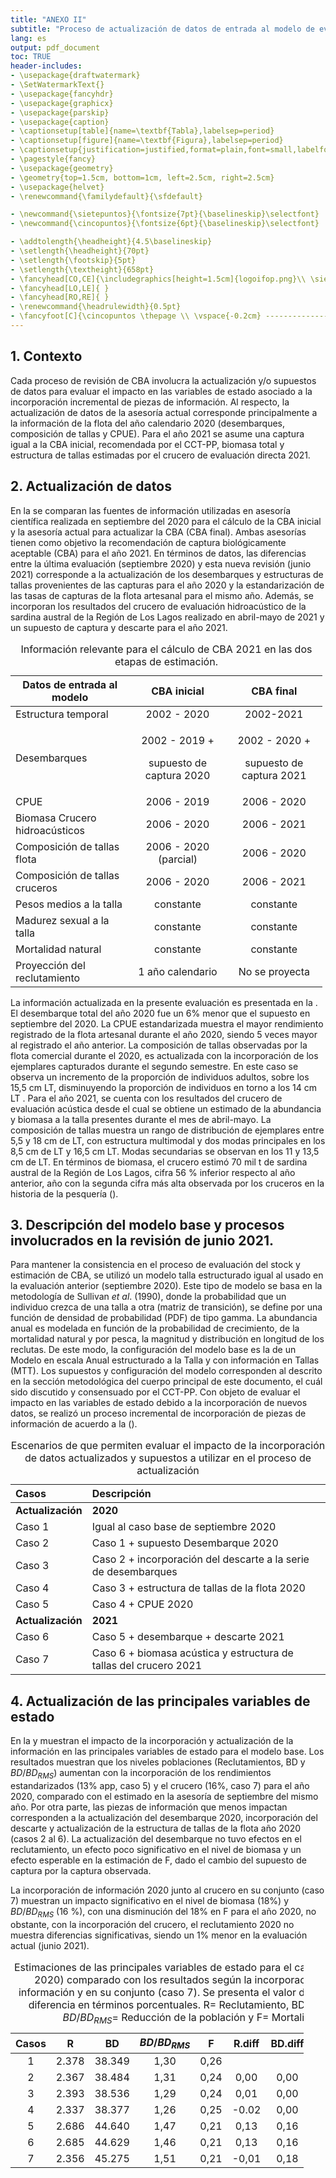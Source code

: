 ```yaml
---
title: "ANEXO II"
subtitle: "Proceso de actualización de datos de entrada al modelo de evaluación de stock"
lang: es
output: pdf_document
toc: TRUE
header-includes:
- \usepackage{draftwatermark}
- \SetWatermarkText{}
- \usepackage{fancyhdr}
- \usepackage{graphicx}
- \usepackage{parskip}
- \usepackage{caption}
- \captionsetup[table]{name=\textbf{Tabla},labelsep=period}
- \captionsetup[figure]{name=\textbf{Figura},labelsep=period}
- \captionsetup{justification=justified,format=plain,font=small,labelfont=bf,margin=30pt}
- \pagestyle{fancy}
- \usepackage{geometry}
- \geometry{top=1.5cm, bottom=1cm, left=2.5cm, right=2.5cm}
- \usepackage{helvet}
- \renewcommand{\familydefault}{\sfdefault}

- \newcommand{\sietepuntos}{\fontsize{7pt}{\baselineskip}\selectfont}
- \newcommand{\cincopuntos}{\fontsize{6pt}{\baselineskip}\selectfont}

- \addtolength{\headheight}{4.5\baselineskip}
- \setlength{\headheight}{70pt}
- \setlength{\footskip}{5pt}
- \setlength{\textheight}{658pt}
- \fancyhead[CO,CE]{\includegraphics[height=1.5cm]{logoifop.png}\\ \sietepuntos INSTITUTO DE FOMENTO PESQUERO / DIVISION INVESTIGACION PESQUERA}
- \fancyhead[LO,LE]{ }
- \fancyhead[RO,RE]{ }
- \renewcommand{\headrulewidth}{0.5pt}
- \fancyfoot[C]{\cincopuntos \thepage \\ \vspace{-0.2cm} ------------------------------------------------------------------------------------------------------------------------------------------------------------------------------------------------------------------------------------------ \\ \vspace{-0.2cm} \cincopuntos CONVENIO DE DESEMPEÑO 2020 IFOP/SUBSECRETARÍA DE ECONOMíA Y EMT \\ \vspace{-0.1cm} INFORME FINAL. SARDINA AUSTRAL, REGIÓN DE LOS LAGOS, 2021. \textbf{ANEXO II}}
---
```


\pagebreak

## 1. Contexto

\quad

Cada proceso de revisión de CBA involucra la actualización y/o supuestos de datos para evaluar el impacto en las variables de estado asociado a la incorporación incremental de piezas de información. Al respecto, la actualización de datos de la asesoría actual corresponde principalmente a la información de la flota del año calendario 2020 (desembarques, composición de tallas y CPUE). Para el año 2021 se asume una captura igual a la CBA inicial, recomendada por el CCT-PP, biomasa total y estructura de tallas estimadas por el  crucero de evaluación directa 2021.
\vspace{0.4cm}

## 2. Actualización de datos

\quad

En la \textbf{Tabla \ref{Tab1}} se comparan las fuentes de información utilizadas en asesoría científica realizada en septiembre del 2020 para el cálculo de la CBA inicial y la asesoría actual para actualizar la CBA (CBA final). Ambas asesorías tienen como objetivo la recomendación de captura biológicamente aceptable (CBA) para el año 2021. En términos de datos, las diferencias entre la última evaluación (septiembre 2020) y esta nueva revisión (junio 2021) corresponde a la actualización de los desembarques y estructuras de tallas provenientes de las capturas para el año 2020 y la estandarización de las tasas de capturas de la flota artesanal para el mismo año. Además, se incorporan los resultados del crucero de evaluación hidroacústico de la sardina austral de la Región de Los Lagos realizado en abril-mayo de 2021 y un supuesto de captura y descarte para el año 2021.

\vspace{0.4cm}

\small

+--------------------------------+--------------------------+--------------------------+
| Datos de entrada al modelo     | CBA inicial              | CBA final                |
+================================+:========================:+:========================:+
| Estructura temporal            | 2002 - 2020              | 2002-2021                |
+--------------------------------+--------------------------+--------------------------+
| Desembarques                   | 2002 - 2019 +            | 2002 - 2020 +            |
|                                |                          |                          |
|                                | supuesto de captura 2020 | supuesto de captura 2021 |
+--------------------------------+--------------------------+--------------------------+
| CPUE                           | 2006 - 2019              | 2006 - 2020              |
+--------------------------------+--------------------------+--------------------------+
| Biomasa Crucero hidroacústicos | 2006 - 2020              | 2006 - 2021              |
+--------------------------------+--------------------------+--------------------------+
| Composición de tallas flota    | 2006 - 2020 (parcial)    | 2006 - 2020              |
+--------------------------------+--------------------------+--------------------------+
| Composición de tallas cruceros | 2006 - 2020              | 2006 - 2021              |
+--------------------------------+--------------------------+--------------------------+
| Pesos medios a la talla        | constante                | constante                |
+--------------------------------+--------------------------+--------------------------+
| Madurez sexual a la talla      | constante                | constante                |
+--------------------------------+--------------------------+--------------------------+
| Mortalidad natural             | constante                | constante                |
+--------------------------------+--------------------------+--------------------------+
| Proyección del reclutamiento   | 1 año calendario         | No se proyecta           |
+--------------------------------+--------------------------+--------------------------+

: \label{Tab1} Información relevante para el cálculo de CBA 2021 en las dos etapas de estimación.

\vspace{0.4cm}

\normalsize

La información actualizada en la presente evaluación es presentada en la \textbf{Figura \ref{Fig1}}. El desembarque total del año 2020 fue un 6% menor que el supuesto en septiembre del 2020. La CPUE estandarizada muestra el mayor rendimiento registrado de la flota artesanal durante el año 2020, siendo 5 veces mayor al registrado el año anterior. La composición de tallas observadas por la flota comercial durante el 2020, es actualizada con la incorporación de los ejemplares capturados durante el segundo semestre. En este caso se observa un incremento de la proporción de individuos adultos, sobre los 15,5 cm LT, disminuyendo la proporción de individuos en torno a los 14 cm LT \textbf{Figura \ref{Fig2}}. Para el año 2021, se cuenta con los resultados del crucero de evaluación acústica desde el cual se obtiene un estimado de la abundancia y biomasa a la talla presentes durante el mes de abril-mayo. La composición de tallas muestra un rango de distribución de ejemplares entre 5,5 y 18 cm de LT, con estructura multimodal y dos modas principales en los 8,5 cm de LT y 16,5 cm LT. Modas secundarias se observan en los 11 y 13,5 cm de LT. En términos de biomasa, el crucero estimó 70 mil t de sardina austral de la Región de Los Lagos, cifra 56 % inferior respecto al año anterior, año con la segunda cifra más alta observada por los cruceros en la historia de la pesquería (\textbf{Figura \ref{Fig3}}).

\vspace{0.4cm}


```{=tex}
\begin{figure}
\centering
\includegraphics[width=1\textwidth]{Figuras/Fig1_anexoII-1.pdf}
\caption{Comparación entre los datos utilizados en la evaluación anterior y la actual para el stock de la sardina austral de la Región de Los Lagos. Se actualiza información para el año 2020.}
\label{Fig1}
\end{figure}
```
\pagebreak

```{=tex}
\begin{figure}[h!]
\centering
\includegraphics[width=0.8\textwidth]{Figuras/Fig2_anexoII-1.pdf}
\caption{Composición de tallas provenientes de las capturas de sardina austral de la Región de Los Lagos, año 2020. Se compara la información utilizada en la evaluación anterior y actual.}
\label{Fig2}
\end{figure}
```
\vspace{0.5cm}

```{=tex}
\begin{figure}[h!]
\centering
\includegraphics[width=0.8\textwidth]{Figuras/Fig3_anexoII-1.pdf}
\caption{Proporción de las tallas observadas por el crucero acústico 2021, incorporada en la actual evaluación del stock de la sardina austra de la Región de Los Lagos.}
\label{Fig3}
\end{figure}
```
\pagebreak

## 3. Descripción del modelo base y procesos involucrados en la revisión de junio 2021.

\quad

Para mantener la consistencia en el proceso de evaluación del stock y estimación de CBA, se utilizó un modelo talla estructurado igual al usado en la evaluación anterior (septiembre 2020). Este tipo de modelo se basa en la metodología de Sullivan *et al*. (1990), donde la probabilidad que un individuo crezca de una talla a otra (matriz de transición), se define por una función de densidad de probabilidad (PDF) de tipo gamma. La abundancia anual es modelada en función de la probabilidad de crecimiento, de la mortalidad natural y por pesca, la magnitud y distribución en longitud de los reclutas. De este modo, la configuración del modelo base es la de un Modelo en escala Anual estructurado a la Talla y con información en Tallas (MTT). Los supuestos y configuración del modelo corresponden al descrito en la sección metodológica del cuerpo principal de este documento, el cuál sido discutido y consensuado por el CCT-PP. Con objeto de evaluar el impacto en las variables de estado debido a la incorporación de nuevos datos, se realizó un proceso incremental de incorporación de piezas de información de acuerdo a la (\textbf{Tabla \ref{Tab2}}).

\vspace{0.4cm}

\small

+-------------------+-------------------------------------------------------------------+
| Casos             | Descripción                                                       |
+:==================+:==================================================================+
| **Actualización** | **2020**                                                          |
+-------------------+-------------------------------------------------------------------+
| Caso 1            | Igual al caso base de septiembre 2020                             |
+-------------------+-------------------------------------------------------------------+
| Caso 2            | Caso 1 + supuesto Desembarque 2020                                |
+-------------------+-------------------------------------------------------------------+
| Caso 3            | Caso 2 + incorporación del descarte a la serie de desembarques    |
+-------------------+-------------------------------------------------------------------+
| Caso 4            | Caso 3 + estructura de tallas de la flota 2020                    |
+-------------------+-------------------------------------------------------------------+
| Caso 5            | Caso 4 + CPUE 2020                                                |
+-------------------+-------------------------------------------------------------------+
| **Actualización** | **2021**                                                          |
+-------------------+-------------------------------------------------------------------+
| Caso 6            | Caso 5 + desembarque + descarte 2021                              |
+-------------------+-------------------------------------------------------------------+
| Caso 7            | Caso 6 + biomasa acústica y estructura de tallas del crucero 2021 |
+-------------------+-------------------------------------------------------------------+

: \label{Tab2} Escenarios de que permiten evaluar el impacto de la incorporación de datos actualizados y supuestos a utilizar en el proceso de actualización

\vspace{0.4cm}
\normalsize

## 4. Actualización de las principales variables de estado
\quad

En la \textbf{Tabla \ref{Tab3}} y \textbf{Figura \ref{Fig4}} muestran el impacto de la incorporación y actualización de la información en las principales variables de estado para el modelo base. Los resultados muestran que los niveles poblaciones (Reclutamientos, BD y $BD/BD_{RMS}$) aumentan con la incorporación de los rendimientos estandarizados (13% app, caso 5) y el crucero  (16%, caso 7) para el año 2020, comparado con el estimado en la asesoría de septiembre del mismo año. Por otra parte, las piezas de información que menos impactan corresponden a la actualización del desembarque 2020, incorporación del descarte y actualización de la estructura de tallas de la flota año 2020 (casos 2 al 6). La actualización del desembarque no tuvo efectos en el reclutamiento, un efecto poco significativo en el nivel de biomasa y un efecto esperable en la estimación de F, dado el cambio del supuesto de captura por la captura observada. 

La incorporación de información 2020 junto al crucero en su conjunto (caso 7) muestran un impacto significativo en el nivel de biomasa (18%) y $BD/BD_{RMS}$ (16 %), con una disminución del 18% en F para el año 2020, no obstante, con la incorporación del crucero, el reclutamiento 2020 no muestra diferencias significativas, siendo un 1% menor en la evaluación actual (junio 2021).

\small
+-------+-------+--------+---------------+------+--------+---------+--------------------+--------+
| Casos | R     | BD     | $BD/BD_{RMS}$ | F    | R.diff | BD.diff | $BD/BD_{RMS}$.diff | F.diff |
+:=====:+:=====:+:======:+:=============:+:====:+:======:+:=======:+:==================:+:======:+
| 1     | 2.378 | 38.349 | 1,30          | 0,26 |        |         |                    |        |
+-------+-------+--------+---------------+------+--------+---------+--------------------+--------+
| 2     | 2.367 | 38.484 | 1,31          | 0,24 | 0,00   | 0,00    | 0,01               | -0,08  |
+-------+-------+--------+---------------+------+--------+---------+--------------------+--------+
| 3     | 2.393 | 38.536 | 1,29          | 0,24 | 0,01   | 0,00    | 0,00               | -0,06  |
+-------+-------+--------+---------------+------+--------+---------+--------------------+--------+
| 4     | 2.337 | 38.377 | 1,26          | 0,25 | -0.02  | 0,00    | -0,03              | -0,04  |
+-------+-------+--------+---------------+------+--------+---------+--------------------+--------+
| 5     | 2.686 | 44.640 | 1,47          | 0,21 | 0,13   | 0,16    | 0,13               | -0,18  |
+-------+-------+--------+---------------+------+--------+---------+--------------------+--------+
| 6     | 2.685 | 44.629 | 1,46          | 0,21 | 0,13   | 0,16    | 0,12               | -0,18  |
+-------+-------+--------+---------------+------+--------+---------+--------------------+--------+
| 7     | 2.356 | 45.275 | 1,51          | 0,21 | -0,01  | 0,18    | 0,16               | -0,18  |
+-------+-------+--------+---------------+------+--------+---------+--------------------+--------+

: \label{Tab3} Estimaciones de las principales variables de estado para el caso base (evaluación sept 2020) comparado con los resultados según la incorporación de cada pieza de información y en su conjunto (caso 7). Se presenta el valor de estimación central y la diferencia en términos porcentuales. R= Reclutamiento, BD= Biomasa desovante, $BD/BD_{RMS}$= Reducción de la población y F= Mortalidad por pesca.

\vspace{0.4cm}

\normalsize

```{=tex}
\begin{figure}[h!]
\centering
\includegraphics[width=0.9\textwidth]{Figuras/Fig4_anexoII-1.pdf}
\caption{Diferencia relativa de las estimaciones de las principales variables de estado para el caso base (Asesoría de septiembre 2020) comparado con los resultados según la incorporación de cada pieza de información.}
\label{Fig4}
\end{figure}
```




